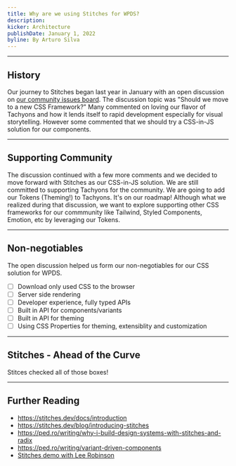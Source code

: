 ```yaml
---
title: Why are we using Stitches for WPDS?
description:
kicker: Architecture
publishDate: January 1, 2022
byline: By Arturo Silva
---
```


---

## History

Our journey to Stitches began last year in January with an open discussion on [our community issues board](https://github.com/WPMedia/site-components/issues/584). The discussion topic was "Should we move to a new CSS Framework?" Many commented on loving our flavor of Tachyons and how it lends itself to rapid development especially for visual storytelling. However some commented that we should try a CSS-in-JS solution for our components.

---

## Supporting Community

The discussion continued with a few more comments and we decided to move forward with Stitches as our CSS-in-JS solution. We are still committed to supporting Tachyons for the community. We are going to add our Tokens (Theming!) to Tachyons. It's on our roadmap! Although what we realized during that discussion, we want to explore supporting other CSS frameworks for our commmunity like Tailwind, Styled Components, Emotion, etc by leveraging our Tokens.

---

## Non-negotiables

The open discussion helped us form our non-negotiables for our CSS solution for WPDS.

- [ ] Download only used CSS to the browser
- [ ] Server side rendering
- [ ] Developer experience, fully typed APIs
- [ ] Built in API for components/variants
- [ ] Built in API for theming
- [ ] Using CSS Properties for theming, extensiblity and customization

---

## Stitches - Ahead of the Curve

Stitces checked all of those boxes!

---

## Further Reading

- https://stitches.dev/docs/introduction
- https://stitches.dev/blog/introducing-stitches
- https://ped.ro/writing/why-i-build-design-systems-with-stitches-and-radix
- https://ped.ro/writing/variant-driven-components
- [Stitches demo with Lee Robinson](https://www.youtube.com/watch?t=1471&v=Gw28VgyKGkw&feature=youtu.be)
